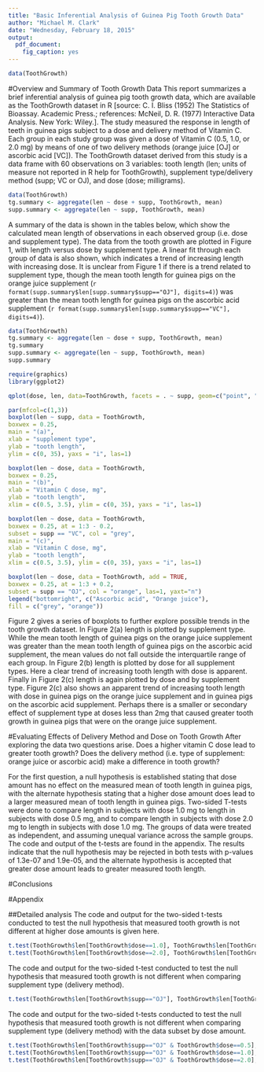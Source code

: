 ```yaml
---
title: "Basic Inferential Analysis of Guinea Pig Tooth Growth Data"
author: "Michael M. Clark"
date: "Wednesday, February 18, 2015"
output:
  pdf_document: 
    fig_caption: yes
---
```

```r
data(ToothGrowth)
```

#Overview and Summary of Tooth Growth Data
This report summarizes a brief inferential analysis of guinea pig tooth growth data, which are available as the ToothGrowth dataset in R [source: C. I. Bliss (1952) The Statistics of Bioassay. Academic Press.; references: McNeil, D. R. (1977) Interactive Data Analysis. New York: Wiley.]. The study measured the response in length of teeth in guinea pigs subject to a dose and delivery method of Vitamin C. Each group in each study group was given a dose of Vitamin C (0.5, 1.0, or 2.0 mg) by means of one of two delivery methods (orange juice [OJ] or ascorbic acid [VC]). The ToothGrowth dataset derived from this study is a data frame with 60 observations on 3 variables: tooth length (len; units of measure not reported in R help for ToothGrowth), supplement type/delivery method (supp; VC or OJ), and dose (dose; milligrams).

```r
data(ToothGrowth)
tg.summary <- aggregate(len ~ dose + supp, ToothGrowth, mean)
supp.summary <- aggregate(len ~ supp, ToothGrowth, mean)
```

A summary of the data is shown in the tables below, which show the calculated mean length of observations in each observed group (i.e. dose and supplement type).  The data from the tooth growth are plotted in Figure 1, with length versus dose by supplement type. A linear fit through each group of data is also shown, which indicates a trend of increasing length with increasing dose. It is unclear from Figure 1 if there is a trend related to supplement type, though the mean tooth length for guinea pigs on the orange juice supplement (`r format(supp.summary$len[supp.summary$supp=="OJ"], digits=4)`) was greater than the mean tooth length for guinea pigs on the ascorbic acid supplement (`r format(supp.summary$len[supp.summary$supp=="VC"], digits=4)`).

```r
data(ToothGrowth)
tg.summary <- aggregate(len ~ dose + supp, ToothGrowth, mean)
tg.summary
supp.summary <- aggregate(len ~ supp, ToothGrowth, mean)
supp.summary
```

```r
require(graphics)
library(ggplot2)

qplot(dose, len, data=ToothGrowth, facets = . ~ supp, geom=c("point", "smooth"), method="lm", xlab="Vitamin C dose, mg", ylab="tooth length")
```

```r
par(mfcol=c(1,3))
boxplot(len ~ supp, data = ToothGrowth,
boxwex = 0.25,
main = "(a)",
xlab = "supplement type",
ylab = "tooth length",
ylim = c(0, 35), yaxs = "i", las=1)

boxplot(len ~ dose, data = ToothGrowth,
boxwex = 0.25,
main = "(b)",
xlab = "Vitamin C dose, mg",
ylab = "tooth length",
xlim = c(0.5, 3.5), ylim = c(0, 35), yaxs = "i", las=1)

boxplot(len ~ dose, data = ToothGrowth,
boxwex = 0.25, at = 1:3 - 0.2,
subset = supp == "VC", col = "grey",
main = "(c)",
xlab = "Vitamin C dose, mg",
ylab = "tooth length",
xlim = c(0.5, 3.5), ylim = c(0, 35), yaxs = "i", las=1)

boxplot(len ~ dose, data = ToothGrowth, add = TRUE,
boxwex = 0.25, at = 1:3 + 0.2,
subset = supp == "OJ", col = "orange", las=1, yaxt="n")
legend("bottomright", c("Ascorbic acid", "Orange juice"),
fill = c("grey", "orange"))
```

Figure 2 gives a series of boxplots to further explore possible trends in the tooth growth dataset. In Figure 2(a) length is plotted by supplement type. While the mean tooth length of guinea pigs on the orange juice supplement was greater than the mean tooth length of guinea pigs on the ascorbic acid supplement, the mean values do not fall outside the interquartile range of each group. In Figure 2(b) length is plotted by dose for all supplement types. Here a clear trend of increasing tooth length with dose is apparent. Finally in Figure 2(c) length is again plotted by dose and by supplement type. Figure 2(c) also shows an apparent trend of increasing tooth length with dose in guinea pigs on the orange juice supplement and in guinea pigs on the ascorbic acid supplement. Perhaps there is a smaller or secondary effect of supplement type at doses less than 2mg that caused greater tooth growth in guinea pigs that were on the orange juice supplement. 

#Evaluating Effects of Delivery Method and Dose on Tooth Growth
After exploring the data two questions arise. Does a higher vitamin C dose lead to greater tooth growth? Does the delivery method (i.e. type of supplement: orange juice or ascorbic acid) make a difference in tooth growth?

For the first question, a null hypothesis is established stating that dose amount has no effect on the measured mean of tooth length in guinea pigs, with the alternate hypothesis stating that a higher dose amount does lead to a larger measured mean of tooth length in guinea pigs. Two-sided T-tests were done to compare length in subjects with dose 1.0 mg to length in subjects with dose 0.5 mg, and to compare length in subjects with dose 2.0 mg to length in subjects with dose 1.0 mg. The groups of data were treated as independent, and assuming unequal variance across the sample groups. The code and output of the t-tests are found in the appendix. The results indicate that the null hypothesis may be rejected in both tests with p-values of 1.3e-07 and 1.9e-05, and the alternate hypothesis is accepted that greater dose amount leads to greater measured tooth length.





#Conclusions


#Appendix

##Detailed analysis
The code and output for the two-sided t-tests conducted to test the null hypothesis that measured tooth growth is not different at higher dose amounts is given here.
```r
t.test(ToothGrowth$len[ToothGrowth$dose==1.0], ToothGrowth$len[ToothGrowth$dose==0.5])
t.test(ToothGrowth$len[ToothGrowth$dose==2.0], ToothGrowth$len[ToothGrowth$dose==1.0])

```

The code and output for the two-sided t-test conducted to test the null hypothesis that measured tooth growth is not different when comparing supplement type (delivery method).
```r
t.test(ToothGrowth$len[ToothGrowth$supp=="OJ"], ToothGrowth$len[ToothGrowth$supp=="VC"])
```

The code and output for the two-sided t-tests conducted to test the null hypothesis that measured tooth growth is not different when comparing supplement type (delivery method) with the data subset by dose amount.
```r
t.test(ToothGrowth$len[ToothGrowth$supp=="OJ" & ToothGrowth$dose==0.5], ToothGrowth$len[ToothGrowth$supp=="VC" & ToothGrowth$dose==0.5])
t.test(ToothGrowth$len[ToothGrowth$supp=="OJ" & ToothGrowth$dose==1.0], ToothGrowth$len[ToothGrowth$supp=="VC" & ToothGrowth$dose==1.0])
t.test(ToothGrowth$len[ToothGrowth$supp=="OJ" & ToothGrowth$dose==2.0], ToothGrowth$len[ToothGrowth$supp=="VC" & ToothGrowth$dose==2.0])
```

